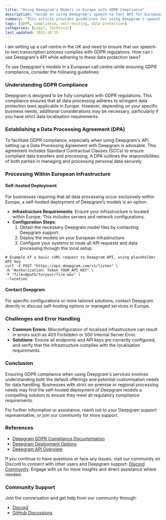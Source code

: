 ```yaml
---
title: "Using Deepgram's Models in Europe with GDPR Compliance"
description: "Guide on using Deepgram's speech-to-text API for European call centres while ensuring GDPR compliance."
summary: "This article provides guidelines for using Deepgram's speech-to-text models in European call centres while adhering to GDPR data protection regulations. It covers establishing a Data Processing Agreement, processing data within European infrastructure, and implementing additional security measures as needed."
tags: [GDPR, compliance, self-hosting, data protection]
categories: [Legal, Technical]
last_updated: 2023-10-15
---
```


<CommunityQuestion>I am setting up a call centre in the UK and need to ensure that our speech-to-text transcription process complies with GDPR regulations. How can I use Deepgram's API while adhering to these data protection laws?</CommunityQuestion>

To use Deepgram's models in a European call centre while ensuring GDPR compliance, consider the following guidelines:

### Understanding GDPR Compliance
Deepgram is designed to be fully compliant with GDPR regulations. This compliance ensures that all data processing adheres to stringent data protection laws applicable in Europe. However, depending on your specific business needs, additional considerations may be necessary, particularly if you have strict data localisation requirements.

### Establishing a Data Processing Agreement (DPA)
To facilitate GDPR compliance, especially when using Deepgram's API, setting up a Data Processing Agreement with Deepgram is advisable. This agreement includes Standard Contractual Clauses (SCCs) to ensure compliant data transfers and processing. A DPA outlines the responsibilities of both parties in managing and processing personal data securely.

### Processing Within European Infrastructure

#### Self-hosted Deployment
For businesses requiring that all data processing occur exclusively within Europe, a self-hosted deployment of Deepgram’s models is an option:

- **Infrastructure Requirements**: Ensure your infrastructure is located within Europe. This includes servers and network configurations.
- **Configuration Steps**:
  1. Obtain the necessary Deepgram model files by contacting Deepgram support.
  2. Deploy the models on your European infrastructure.
  3. Configure your systems to route all API requests and data processing through this local setup.

```shell
# Example of a basic cURL request to Deepgram API, using placeholder API key
curl -X POST "https://api.deepgram.com/v1/listen" \
-H "Authorization: Token YOUR_API_KEY" \
-F "file=@path/to/your/file.wav" \
--location
```

#### Contact Deepgram
For specific configurations or more tailored solutions, contact Deepgram directly to discuss self-hosting options or managed services in Europe.

### Challenges and Error Handling
- **Common Errors**: Misconfiguration of localised infrastructure can result in errors such as 403 Forbidden or 500 Internal Server Error.
- **Solutions**: Ensure all endpoints and API keys are correctly configured, and verify that the infrastructure complies with the localisation requirements.

### Conclusion
Ensuring GDPR compliance when using Deepgram's services involves understanding both the default offerings and potential customisation needs for data handling. Businesses with strict on-premise or regional processing needs may find the self-hosted deployment of Deepgram models a compelling solution to ensure they meet all regulatory compliance requirements.

For further information or assistance, reach out to your Deepgram support representative, or join our community for more support.

### References
- [Deepgram GDPR Compliance Documentation](/docs/data-privacy-compliance)
- [Deepgram Deployment Options](/docs/deployment-options)
- [Deepgram API Overview](/reference/deepgram-api-overview)

If you continue to have questions or face any issues, visit our community on Discord to connect with other users and Deepgram support: [Discord Community](https://discord.gg/deepgram). Engage with us for more insights and direct assistance where needed.

### Community Support
Join the conversation and get help from our community through:
- [Discord](https://discord.gg/deepgram)
- [GitHub Discussions](https://github.com/orgs/deepgram/discussions)